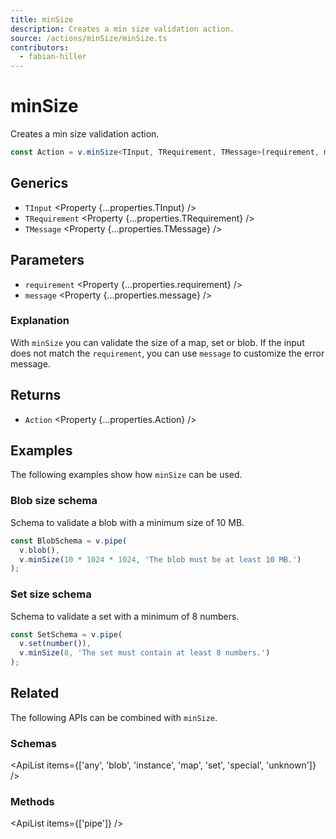 ```yaml
---
title: minSize
description: Creates a min size validation action.
source: /actions/minSize/minSize.ts
contributors:
  - fabian-hiller
---
```



# minSize

Creates a min size validation action.

```ts
const Action = v.minSize<TInput, TRequirement, TMessage>(requirement, message);
```

## Generics

- `TInput` <Property {...properties.TInput} />
- `TRequirement` <Property {...properties.TRequirement} />
- `TMessage` <Property {...properties.TMessage} />

## Parameters

- `requirement` <Property {...properties.requirement} />
- `message` <Property {...properties.message} />

### Explanation

With `minSize` you can validate the size of a map, set or blob. If the input does not match the `requirement`, you can use `message` to customize the error message.

## Returns

- `Action` <Property {...properties.Action} />

## Examples

The following examples show how `minSize` can be used.

### Blob size schema

Schema to validate a blob with a minimum size of 10 MB.

```ts
const BlobSchema = v.pipe(
  v.blob(),
  v.minSize(10 * 1024 * 1024, 'The blob must be at least 10 MB.')
);
```

### Set size schema

Schema to validate a set with a minimum of 8 numbers.

```ts
const SetSchema = v.pipe(
  v.set(number()),
  v.minSize(8, 'The set must contain at least 8 numbers.')
);
```

## Related

The following APIs can be combined with `minSize`.

### Schemas

<ApiList
  items={['any', 'blob', 'instance', 'map', 'set', 'special', 'unknown']}
/>

### Methods

<ApiList items={['pipe']} />
